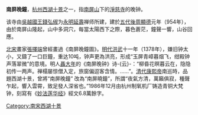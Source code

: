{{for|同名歌曲|南屏晚鐘 (歌曲)}}
{{Merge|净慈寺|discuss=Talk:净慈寺#请求与南屏晚鐘合并|time=2022-05-27T05:03:12+00:00}}
{{unreferenced|time=2019-09-08T05:32:06+00:00}}
{{merge to|净慈寺|time=2014-12-22}}

{{文物保护单位
| 名称 = 西湖十景
| 子项 = 南屏晚钟
| 图片 = [[File:南屏晚钟国保碑.JPG|220px]]
| 所在 = [[浙江省|浙江省]][[杭州市|杭州市]]
| 分类 = 其他
| 时代 = [[南宋|南宋]]至[[清|清]]
| 编号 = 7-1938-6-002
| 登录 = 2013年3月
| Cat = 杭州市全国重点文物保护单位
}}

'''南屏晚鐘'''，[[杭州|杭州]][[西湖十景|西湖十景]]之一，指[[南屏山|南屏山]]下的[[淨慈寺|淨慈寺]]的晚钟。

该寺由[[吳越國|吳越]][[國王|國王]][[錢弘俶|錢弘俶]]为[[永明延壽|永明延壽]]禅师所建，建於[[五代|五代]][[後周|後周]][[顯德|顯德]]元年（954年），由於南屏山隆起，山中多洞穴，每當太陽西下之際，暮色蒼茫，鐘聲一響，山谷回應。

[[北宋|北宋]]畫家[[張擇端|張擇端]]曾經畫過《南屏晚鐘圖》。[[明代|明代]][[洪武|洪武]]十一年（1378年），嫌旧钟太小，又鑄了一口巨鐘，重达10吨，钟声更為洪亮，形成“玉屏青嶂暮烟飞，绀殿钟声落翠微”的意境。明人[[聶大年|聶大年]]的《南屏晚钟》诗-{云}-：“柳昏花暝暮云在，隐隐初传一两声。禅榻屡惊僧入定，旅窗偏逗客含情。……”。[[清代|清代]][[康熙帝|康熙帝]]南巡時，品題西湖十景，曾將“南屏晚鐘” 改為“南屏曉鐘”，所謂“夜氣方清，萬籟俱寂，種聲乍起，響入雲霄，致足發人深省也。”1986年12月由杭州制氧机厂铸造青铜大梵钟，刻寫有《[[妙法莲华经|妙法莲华经]]》經文6.8萬餘字。

{{西湖十景}}
[[Category:南宋西湖十景|Category:南宋西湖十景]]